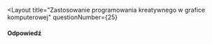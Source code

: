 
<Layout
  title="Zastosowanie programowania kreatywnego w grafice komputerowej"
  questionNumber={25}
>
#### Odpowiedź
</Layout>